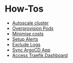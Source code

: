 # How-Tos


* [Autoscale cluster](./autoscale-cluster)
* [Overprovision Pods](./overprovision-pods)
* [Minimise costs](./minimise-costs)
* [Setup Alerts](./setup-alerts)
* [Exclude Logs](./exclude-logs)
* [Sync ArgoCD App](./sync-argocd-app)
* [Access Traefik Dashboard](./traefik)
